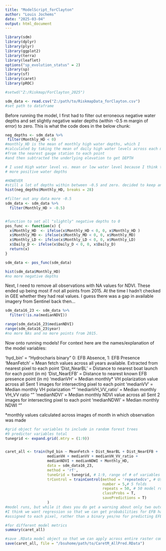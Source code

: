 ---
title: "ModelScript_forClayton"
author: "Louis Jochems"
date: "2025-03-04"
output: html_document
---

```{r packages for riskmap model}
library(sdm)
library(dplyr)
library(plyr)
library(ggplot2)
library(terra)
library(leaflet)
options("sp_evolution_status" = 2)
library(sp)
library(sf)
library(caret)
library(pROC)

#setwd("Z:/Riskmap/ForClayton_2025")

sdm_data <- read.csv("Z:/path/to/RiskmapData_forClayton.csv")
#set path to dataframe 
```

Before running the model, I first had to filter out erroneous negative water depths and set slightly negative water depths (within -0.5 m margin of error) to zero. This is what the code does in the below chunk: 

```{r negative water depths }
neg_depths <- sdm_data %>%
 filter(Monthly_HD < 0)
#monthly_HD is the mean of monthly high water depths, which I 
#calculated by taking the mean of daily high water levels across each month 
#from the nearest gauge station to each point 
#and then subtracted the underlying elevation to get DEPTH 

# I used High water level vs. mean or low water level because I think that included
# more positive water depths

#HOWEVER 
#still a lot of depths within between -0.5 and zero. decided to keep and set those to zero  
hist(neg_depths$Monthly_HD, breaks = 28)

#filter out any data more -0.5 
sdm_data <- sdm_data %>% 
  filter(Monthly_HD > -0.5)


#function to set all "slightly" negative depths to 0 
pos_func <- function(x) {
  x$Monthly_HD  <- ifelse(x$Monthly_HD < 0, 0, x$Monthly_HD )
  x$Monthly_MD <- ifelse(x$Monthly_MD < 0, 0, x$Monthly_MD)
  x$Monthly_LD <- ifelse(x$Monthly_LD < 0, 0, x$Monthly_LD)
  x$Daily_D <- ifelse(x$Daily_D < 0, 0, x$Daily_D)
  return(x)
}

sdm_data <- pos_func(sdm_data) 

hist(sdm_data$Monthly_HD)
#no more negative depths 
```

Next, I need to remove all observations with NA values for NDVI. These ended up being most if not all points from 2015. At the time I hadn't checked in GEE whether they had real values. I guess there was a gap in available imagery from Sentinel back then...

```{r remove NA values for NDVI}
sdm_data16_23 <- sdm_data %>%
  filter(!is.na(medianNDVI))

range(sdm_data16_23$medianNDVI)
range(sdm_data16_23$year)
#no more NAs and no more points from 2015. 
```

Now onto running models! For context here are the names/explanation of the model variables:

'hyd_bin' = "Hydrocharis binary" 0: EFB Absence, 1: EFB Presence 
'MeanFetch' = Mean fetch values across all years available. Extracted from nearest pixel to each point 
'Dist_NearBL' = Distance to nearest boat launch for each point (in m)
'Dist_NearEFB' = Distance to nearest known EFB presence point (in m)
'medianVH' = Median monthly* VH polarization value across all Sent 1 images for intersecting pixel to each point 
'medianVV' = Median monthly VH polarization ""
'medianVH_VV_ratio' = Median monthly VH_VV ratio "" 
'medianNDVI' = Median monthly NDVI value across all Sent 2 images for intersecting pixel to each point 
'medianNDWI' = Median monthly NDWI "" 

*monthly values calculated across images of month in which observation was made 

```{r model with ALL predictors}
#grid object for variables to include in random forest trees 
#9 predictor variables total 
tunegrid <- expand.grid(.mtry = (1:9)) 


caret_all <- train(hyd_bin ~ MeanFetch + Dist_NearBL + Dist_NearEFB + 
                   medianVH + medianVV + medianVH_VV_ratio + 
                   medianNDVI + medianNDWI + Monthly_HD, 
                   data = sdm_data16_23,
                   method = 'rf',
                   tuneGrid = tunegrid, # 1:9, range of # of variables to include for trees 
                   trControl = trainControl(method = 'repeatedcv', # Use cross-validation
                                            number = 5,# 5 folds 
                                            repeats = 50, # 50 model runs 
                                            classProbs = T,
                                            savePredictions = T)
                   )
#model runs, but while it does you do get a warning about only two outcomes for response 
#I think we want regression so that we can get probabilities for EFB habitat 
#assigned to each pixel, rather than a binary yes/no for predicting EFB habitat 

#for different model metrics 
summary(caret_all)

#save .RData model object so that we can apply across entire raster composites 
save(caret_all, file = "/bsuhome/path/to/CaretM_AllPred.RData")

```

